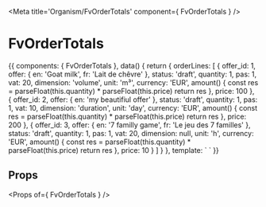 
<Meta title='Organism/FvOrderTotals' component={ FvOrderTotals } />

# FvOrderTotals

<Canvas>
<Story name='Common' height='150px'>{{
  components: { FvOrderTotals },
  data() {
    return {
      orderLines: [
        {
          offer_id: 1,
          offer: {
            en: 'Goat milk',
            fr: 'Lait de chêvre'
          },
          status: 'draft',
          quantity: 1,
          pas: 1,
          vat: 20,
          dimension: 'volume',
          unit: 'm³',
          currency: 'EUR',
          amount() {
            const res = parseFloat(this.quantity) * parseFloat(this.price)
            return res
          },
          price: 100
        },
        {
          offer_id: 2,
          offer: {
            en: 'my beautifiul offer'
          },
          status: 'draft',
          quantity: 1,
          pas: 1,
          vat: 10,
          dimension: 'duration',
          unit: 'day',
          currency: 'EUR',
          amount() {
            const res = parseFloat(this.quantity) * parseFloat(this.price)
            return res
          },
          price: 200
        },
        {
          offer_id: 3,
          offer: {
            en: '7 familly game',
            fr: 'Le jeu des 7 familles'
          },
          status: 'draft',
          quantity: 1,
          pas: 1,
          vat: 20,
          dimension: null,
          unit: 'h',
          currency: 'EUR',
          amount() {
            const res = parseFloat(this.quantity) * parseFloat(this.price)
            return res
          },
          price: 10
        }
      ]
    }
  },
  template: `<FvOrderTotals
    :orderLines="orderLines"
  >
  </FvOrderTotals>`
}}</Story>
</Canvas>

## Props

<Props of={ FvOrderTotals } />
